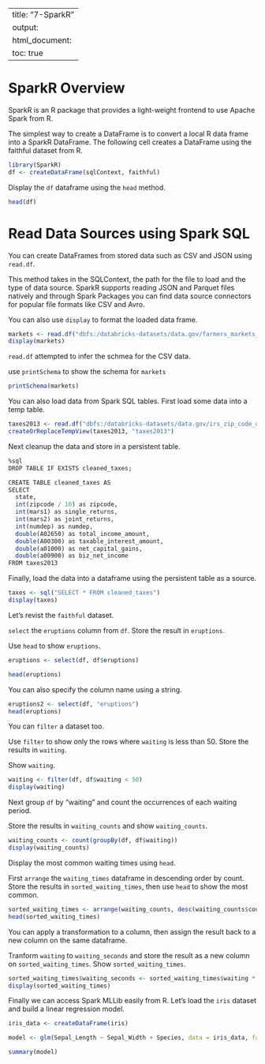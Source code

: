 
---
title: "7-SparkR"
output:
  html_document:
    toc: true
---

# SparkR Overview

SparkR is an R package that provides a light-weight frontend to use Apache Spark from R. 

The simplest way to create a DataFrame is to convert a local R data frame into a SparkR DataFrame. The following cell creates a DataFrame using the faithful dataset from R.

```r
library(SparkR)
df <- createDataFrame(sqlContext, faithful)
```

Display the `df` dataframe using the `head` method.

```r
head(df)
```

# Read Data Sources using Spark SQL

You can create DataFrames from stored data such as CSV and JSON using `read.df`.  

This method takes in the SQLContext, the path for the file to load and the type of data source. SparkR supports reading JSON and Parquet files natively and through Spark Packages you can find data source connectors for popular file formats like CSV and Avro.

You can also use `display` to format the loaded data frame.

```r
markets <- read.df("dbfs:/databricks-datasets/data.gov/farmers_markets_geographic_data/data-001/market_data.csv", "com.databricks.spark.csv", header="true", inferSchema="true")
display(markets)
```

`read.df` attempted to infer the schmea for the CSV data.

use `printSchema` to show the schema for `markets`

```r
printSchema(markets)
```

You can also load data from Spark SQL tables.  First load some data into a temp table.

```r
taxes2013 <- read.df("dbfs:/databricks-datasets/data.gov/irs_zip_code_data/data-001/2013_soi_zipcode_agi.csv","com.databricks.spark.csv", header="true", inferSchema="true")
createOrReplaceTempView(taxes2013, "taxes2013")
```

Next cleanup the data and store in a persistent table.

```r
%sql
DROP TABLE IF EXISTS cleaned_taxes;

CREATE TABLE cleaned_taxes AS
SELECT 
  state, 
  int(zipcode / 10) as zipcode,
  int(mars1) as single_returns,
  int(mars2) as joint_returns,
  int(numdep) as numdep,
  double(A02650) as total_income_amount,
  double(A00300) as taxable_interest_amount,
  double(a01000) as net_capital_gains,
  double(a00900) as biz_net_income
FROM taxes2013
```

Finally, load the data into a dataframe using the persistent table as a source.

```r
taxes <- sql("SELECT * FROM cleaned_taxes")
display(taxes)
```

Let's revist the `faithful` dataset.

`select` the `eruptions` column from `df`.  Store the result in `eruptions`.

Use `head` to show `eruptions`.

```r
eruptions <- select(df, df$eruptions)

head(eruptions)
```

You can also specify the column name using a string.

```r
eruptions2 <- select(df, "eruptions")
head(eruptions)
```

You can `filter` a dataset too.

Use `filter` to show only the rows where `waiting` is less than 50.  Store the results in `waiting`.

Show `waiting`.

```r
waiting <- filter(df, df$waiting < 50)
display(waiting)
```

Next group `df` by "waiting" and count the occurrences of each waiting period.

Store the results in `waiting_counts` and show `waiting_counts`.

```r
waiting_counts <- count(groupBy(df, df$waiting))
display(waiting_counts)
```

Display the most common waiting times using `head`.

First `arrange` the `waiting_times` dataframe in descending order by count.  Store the results in `sorted_waiting_times`, then use `head` to show the most common.

```r
sorted_waiting_times <- arrange(waiting_counts, desc(waiting_counts$count))
head(sorted_waiting_times)
```

You can apply a transformation to a column, then assign the result back to a new column on the same dataframe.

Tranform `waiting` to `waiting_seconds` and store the result as a new column on `sorted_waiting_times`.  Show `sorted_waiting_times`.

```r
sorted_waiting_times$waiting_seconds <- sorted_waiting_times$waiting * 60
display(sorted_waiting_times)
```

Finally we can access Spark MLLib easily from R.  Let's load the `iris` dataset and build a linear regression model.

```r
iris_data <- createDataFrame(iris)

model <- glm(Sepal_Length ~ Sepal_Width + Species, data = iris_data, family = "gaussian")

summary(model)
```


